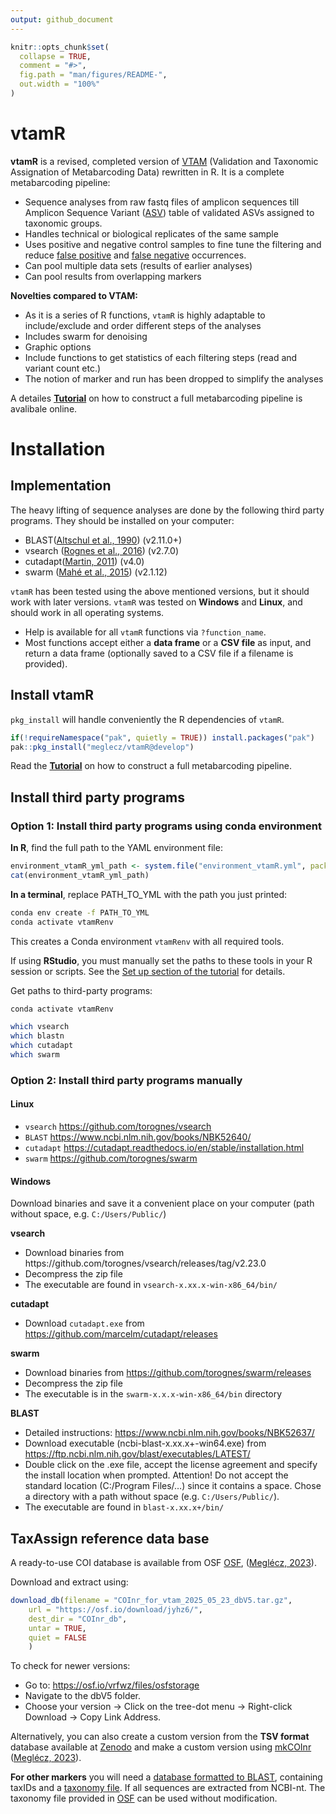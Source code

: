 ```yaml
---
output: github_document
---
```


<!-- README.md is generated from README.Rmd. Please edit that file -->

```r
knitr::opts_chunk$set(
  collapse = TRUE,
  comment = "#>",
  fig.path = "man/figures/README-",
  out.width = "100%"
)
```

# vtamR

<!-- badges: start -->
<!-- badges: end -->

**vtamR** is a revised, completed version of 
[VTAM](https://www.csbj.org/article/S2001-0370(23)00034-X/fulltext) 
(Validation and Taxonomic Assignation of Metabarcoding Data) 
rewritten in R. It is a complete metabarcoding pipeline:

* Sequence analyses from raw fastq files of amplicon sequences till 
Amplicon Sequence Variant 
([ASV](https://people.imbe.fr/~emeglecz/vtamR/tutorial-vtamr-pipeline.html#glossary)) 
table of validated ASVs assigned 
to taxonomic groups.
* Handles technical or biological replicates of the same sample
* Uses positive and negative control samples to fine tune the filtering and 
reduce [false positive](https://people.imbe.fr/~emeglecz/vtamR/tutorial-vtamr-pipeline.html#glossary) 
and [false negative](https://people.imbe.fr/~emeglecz/vtamR/tutorial-vtamr-pipeline.html#glossary) 
occurrences.
* Can pool multiple data sets (results of earlier analyses)
* Can pool results from overlapping markers

**Novelties compared to VTAM:**

* As it is a series of R functions, `vtamR` is highly adaptable to 
include/exclude and order different steps of the analyses
* Includes swarm for denoising
* Graphic options
* Include functions to get statistics of each filtering steps 
(read and variant count etc.)
* The notion of marker and run has been dropped to simplify the analyses

A detailes **[Tutorial](https://people.imbe.fr/~emeglecz/vtamR)**
on how to construct a full metabarcoding pipeline is avalibale online.

# Installation

## Implementation

The heavy lifting of sequence analyses are done by the following third party 
programs. They should be installed on your computer:

* BLAST([Altschul et al., 1990](https://pubmed.ncbi.nlm.nih.gov/2231712/)) (v2.11.0+)
* vsearch ([Rognes et al., 2016](https://peerj.com/articles/2584/)) (v2.7.0)
* cutadapt([Martin, 2011](https://journal.embnet.org/index.php/embnetjournal/article/view/200/479)) (v4.0)
* swarm ([Mahé et al., 2015](https://peerj.com/articles/1420/)) (v2.1.12)

`vtamR` has been tested using the above mentioned versions, 
but it should work with later versions.
`vtamR` was tested on **Windows** and **Linux**, and should work in all 
operating systems.

 - Help is available for all `vtamR` functions via `?function_name`.
 - Most functions accept either a **data frame** or a **CSV file** as input, 
 and return a data frame (optionally saved to a CSV file if a filename is provided).

## Install vtamR

`pkg_install` will handle conveniently the R dependencies of `vtamR`. 
```r
if(!requireNamespace("pak", quietly = TRUE)) install.packages("pak")
pak::pkg_install("meglecz/vtamR@develop")
```

Read the **[Tutorial](https://people.imbe.fr/~emeglecz/vtamR)** 
on how to construct a full metabarcoding pipeline.

## Install third party programs

### Option 1: Install third party programs using conda environment

**In R**, find the full path to the YAML environment file:

```R
environment_vtamR_yml_path <- system.file("environment_vtamR.yml", package = "vtamR")
cat(environment_vtamR_yml_path)
```

**In a terminal**, replace PATH_TO_YML with the path you just printed:

```bash
conda env create -f PATH_TO_YML
conda activate vtamRenv
```

This creates a Conda environment `vtamRenv` with all required tools.

If using **RStudio**, you must manually set the paths to these tools in 
your R session or scripts.
See the [Set up section of the tutorial](https://people.imbe.fr/~emeglecz/vtamR/tutorial-vtamr-pipeline.html#set-up) 
for details.

Get paths to third-party programs:
```bash
conda activate vtamRenv

which vsearch
which blastn
which cutadapt
which swarm
```

### Option 2: Install third party programs manually

#### Linux

* `vsearch` [https://github.com/torognes/vsearch](https://github.com/torognes/vsearch)
* `BLAST` [https://www.ncbi.nlm.nih.gov/books/NBK52640/](https://www.ncbi.nlm.nih.gov/books/NBK52640/)
* `cutadapt` [https://cutadapt.readthedocs.io/en/stable/installation.html](https://cutadapt.readthedocs.io/en/stable/installation.html)
* `swarm` [https://github.com/torognes/swarm](https://github.com/torognes/swarm)

#### Windows

Download binaries and save it a convenient place on your computer 
(path without space, e.g. `C:/Users/Public/`)

**vsearch**

* Download binaries from https://github.com/torognes/vsearch/releases/tag/v2.23.0
* Decompress the zip file
* The executable are found in `vsearch-x.xx.x-win-x86_64/bin/`

**cutadapt**

* Download `cutadapt.exe` from 
[https://github.com/marcelm/cutadapt/releases](https://github.com/marcelm/cutadapt/releases)

**swarm**

* Download binaries from 
[https://github.com/torognes/swarm/releases](https://github.com/torognes/swarm/releases)
* Decompress the zip file
* The executable is in the `swarm-x.x.x-win-x86_64/bin` directory

**BLAST**

* Detailed instructions: 
[https://www.ncbi.nlm.nih.gov/books/NBK52637/](https://www.ncbi.nlm.nih.gov/books/NBK52637/)
* Download executable (ncbi-blast-x.xx.x+-win64.exe) from [https://ftp.ncbi.nlm.nih.gov/blast/executables/LATEST/](https://ftp.ncbi.nlm.nih.gov/blast/executables/LATEST/)
* Double click on the .exe file, accept the license agreement and specify the 
install location when prompted. Attention! 
Do not accept the standard location (C:/Program Files/...) since it contains a space. 
Chose a directory with a path without space (e.g. `C:/Users/Public/`).
* The executable are found in `blast-x.xx.x+/bin/`

## TaxAssign reference data base

A ready-to-use COI database is available from OSF [OSF](https://osf.io/vrfwz/), 
([Meglécz, 2023](https://onlinelibrary.wiley.com/doi/10.1111/1755-0998.13756)).

Download and extract using:
```r

download_db(filename = "COInr_for_vtam_2025_05_23_dbV5.tar.gz",
    url = "https://osf.io/download/jyhz6/",
    dest_dir = "COInr_db",
    untar = TRUE,
    quiet = FALSE
    )
```

To check for newer versions:

- Go to: [https://osf.io/vrfwz/files/osfstorage](https://osf.io/vrfwz/files/osfstorage)
- Navigate to the dbV5 folder.
- Choose your version → Click on the tree-dot menu → Right-click Download → Copy Link Address.


Alternatively, you can also create a custom version from the **TSV format** database available at
[Zenodo](https://zenodo.org/records/15515860) and make a custom version using 
[mkCOInr](https://github.com/meglecz/mkCOInr)
([Meglécz, 2023](https://onlinelibrary.wiley.com/doi/10.1111/1755-0998.13756)).

**For other markers** you will need a [database formatted to BLAST](https://people.imbe.fr/~emeglecz/vtamR/tutorial-vtamr-pipeline.html#reference-database-for-taxonomic-assignments), 
containing taxIDs and a 
[taxonomy file](https://people.imbe.fr/~emeglecz/vtamR/tutorial-vtamr-pipeline.html#reference-database-for-taxonomic-assignments).
If all sequences are extracted from NCBI-nt. The taxonomy file provided in 
[OSF](https://osf.io/vrfwz/) can be used without modification.

